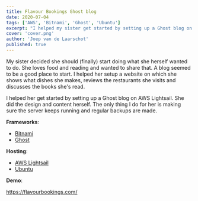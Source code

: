 ```yaml
---
title: Flavour Bookings Ghost blog
date: 2020-07-04
tags: ['AWS', 'Bitnami', 'Ghost', 'Ubuntu']
excerpt: "I helped my sister get started by setting up a Ghost blog on AWS Lightsail. She did the design and content herself. The only thing I do for her is making sure the server keeps running and regular backups are made."
cover: 'cover.png'
author: 'Joep van de Laarschot'
published: true
---
```


My sister decided she should (finally) start doing what she herself wanted to do. She loves food and reading and wanted to share that. A blog seemed to be a good place to start. I helped her setup a website on which she shows what dishes she makes, reviews the restaurants she visits and discusses the books she's read. 

I helped her get started by setting up a Ghost blog on AWS Lightsail. She did the design and content herself. The only thing I do for her is making sure the server keeps running and regular backups are made.

**Frameworks**:

* [Bitnami](https://bitnami.com/stack/ghost/cloud/aws)
* [Ghost](https://ghost.org/)

**Hosting**:

* [AWS Lightsail](https://aws.amazon.com/lightsail/)
* [Ubuntu](https://ubuntu.com/)

**Demo**:

<https://flavourbookings.com/>
